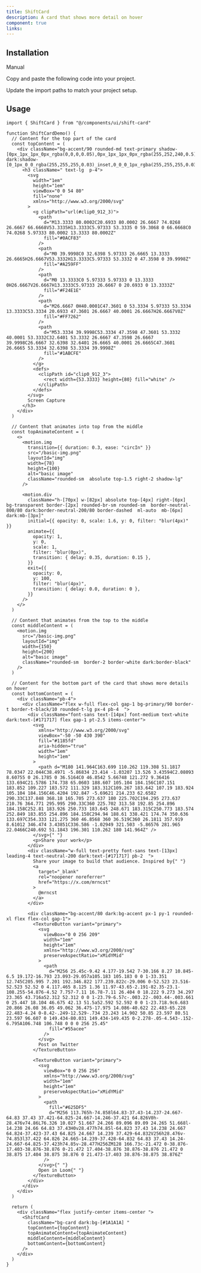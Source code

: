 ```yaml
---
title: ShiftCard
description: A card that shows more detail on hover
component: true
links:
---
```


<ComponentPreview
  name="shift-card-demo"
  className="[&_.preview>[data-orientation=vertical]]:sm:max-w-[70%]"
  description="All variations"
/>

## Installation

<Tabs defaultValue="manual">

<TabsList>
  <TabsTrigger value="manual">Manual</TabsTrigger>
</TabsList>

<TabsContent value="manual">

<Steps>

<Step>Copy and paste the following code into your project.</Step>

<ComponentSource name="shift-card" />

<Step>Update the import paths to match your project setup.</Step>

</Steps>

</TabsContent>

</Tabs>

## Usage

```tsx
import { ShiftCard } from "@/components/ui/shift-card"
```

```tsx
function ShiftCardDemo() {
  // Content for the top part of the card
  const topContent = (
    <div className="bg-accent/90 rounded-md text-primary shadow-[0px_1px_1px_0px_rgba(0,0,0,0.05),0px_1px_1px_0px_rgba(255,252,240,0.5)_inset,0px_0px_0px_1px_hsla(0,0%,100%,0.1)_inset,0px_0px_1px_0px_rgba(28,27,26,0.5)] dark:shadow-[0_1px_0_0_rgba(255,255,255,0.03)_inset,0_0_0_1px_rgba(255,255,255,0.03)_inset,0_0_0_1px_rgba(0,0,0,0.1),0_2px_2px_0_rgba(0,0,0,0.1),0_4px_4px_0_rgba(0,0,0,0.1),0_8px_8px_0_rgba(0,0,0,0.1)]">
      <h3 className=" text-lg  p-4">
        <svg
          width="1em"
          height="1em"
          viewBox="0 0 54 80"
          fill="none"
          xmlns="http://www.w3.org/2000/svg"
        >
          <g clipPath="url(#clip0_912_3)">
            <path
              d="M13.3333 80.0002C20.6933 80.0002 26.6667 74.0268 26.6667 66.6668V53.3335H13.3333C5.97333 53.3335 0 59.3068 0 66.6668C0 74.0268 5.97333 80.0002 13.3333 80.0002Z"
              fill="#0ACF83"
            />
            <path
              d="M0 39.9998C0 32.6398 5.97333 26.6665 13.3333 26.6665H26.6667V53.3332H13.3333C5.97333 53.3332 0 47.3598 0 39.9998Z"
              fill="#A259FF"
            />
            <path
              d="M0 13.3333C0 5.97333 5.97333 0 13.3333 0H26.6667V26.6667H13.3333C5.97333 26.6667 0 20.6933 0 13.3333Z"
              fill="#F24E1E"
            />
            <path
              d="M26.6667 0H40.0001C47.3601 0 53.3334 5.97333 53.3334 13.3333C53.3334 20.6933 47.3601 26.6667 40.0001 26.6667H26.6667V0Z"
              fill="#FF7262"
            />
            <path
              d="M53.3334 39.9998C53.3334 47.3598 47.3601 53.3332 40.0001 53.3332C32.6401 53.3332 26.6667 47.3598 26.6667 39.9998C26.6667 32.6398 32.6401 26.6665 40.0001 26.6665C47.3601 26.6665 53.3334 32.6398 53.3334 39.9998Z"
              fill="#1ABCFE"
            />
          </g>
          <defs>
            <clipPath id="clip0_912_3">
              <rect width={53.3333} height={80} fill="white" />
            </clipPath>
          </defs>
        </svg>
        Screen Capture
      </h3>
    </div>
  )

  // Content that animates into top from the middle
  const topAnimateContent = (
    <>
      <motion.img
        transition={{ duration: 0.3, ease: "circIn" }}
        src="/basic-img.png"
        layoutId="img"
        width={78}
        height={100}
        alt="basic image"
        className="rounded-sm  absolute top-1.5 right-2 shadow-lg"
      />

      <motion.div
        className="h-[70px] w-[82px] absolute top-[4px] right-[6px] bg-transparent border-[2px] rounded-br-sm rounded-sm  border-neutral-800/80 dark:border-neutral-200/80 border-dashed  ml-auto  mb-[6px] dark:mb-[3px]"
        initial={{ opacity: 0, scale: 1.6, y: 0, filter: "blur(4px)" }}
        animate={{
          opacity: 1,
          y: 0,
          scale: 1,
          filter: "blur(0px)",
          transition: { delay: 0.35, duration: 0.15 },
        }}
        exit={{
          opacity: 0,
          y: 100,
          filter: "blur(4px)",
          transition: { delay: 0.0, duration: 0 },
        }}
      />
    </>
  )

  // Content that animates from the top to the middle
  const middleContent = (
    <motion.img
      src="/basic-img.png"
      layoutId="img"
      width={150}
      height={200}
      alt="basic image"
      className="rounded-sm  border-2 border-white dark:border-black"
    />
  )

  // Content for the bottom part of the card that shows more details on hover
  const bottomContent = (
    <div className="pb-4">
      <div className="flex w-full flex-col gap-1 bg-primary/90 border-t border-t-black/10 rounded-t-lg px-4 pb-4  ">
        <div className="font-sans text-[14px] font-medium text-white dark:text-[#171717] flex gap-1 pt-2.5 items-center">
          <svg
            xmlns="http://www.w3.org/2000/svg"
            viewBox="-50 -50 430 390"
            fill="#1185fd"
            aria-hidden="true"
            width="1em"
            height="1em"
          >
            <path d="M180 141.964C163.699 110.262 119.308 51.1817 78.0347 22.044C38.4971 -5.86834 23.414 -1.03207 13.526 3.43594C2.08093 8.60755 0 26.1785 0 36.5164C0 46.8542 5.66748 121.272 9.36416 133.694C21.5786 174.738 65.0603 188.607 105.104 184.156C107.151 183.852 109.227 183.572 111.329 183.312C109.267 183.642 107.19 183.924 105.104 184.156C46.4204 192.847 -5.69621 214.233 62.6582 290.33C137.848 368.18 165.705 273.637 180 225.702C194.295 273.637 210.76 364.771 295.995 290.33C360 225.702 313.58 192.85 254.896 184.158C252.81 183.926 250.733 183.645 248.671 183.315C250.773 183.574 252.849 183.855 254.896 184.158C294.94 188.61 338.421 174.74 350.636 133.697C354.333 121.275 360 46.8568 360 36.519C360 26.1811 357.919 8.61012 346.474 3.43851C336.586 -1.02949 321.503 -5.86576 281.965 22.0466C240.692 51.1843 196.301 110.262 180 141.964Z" />
          </svg>{" "}
          <p>Share your work</p>
        </div>
        <div className="w-full text-pretty font-sans text-[13px] leading-4 text-neutral-200 dark:text-[#171717] pb-2  ">
          Share your image to build that audience. Inspired by{" "}
          <a
            target="_blank"
            rel="noopener noreferrer"
            href="https://x.com/mrncst"
          >
            @mrncst
          </a>
        </div>

        <div className="bg-accent/80 dark:bg-accent px-1 py-1 rounded-xl flex flex-col gap-1">
          <TextureButton variant="primary">
            <svg
              viewBox="0 0 256 209"
              width="1em"
              height="1em"
              xmlns="http://www.w3.org/2000/svg"
              preserveAspectRatio="xMidYMid"
            >
              <path
                d="M256 25.45c-9.42 4.177-19.542 7-30.166 8.27 10.845-6.5 19.172-16.793 23.093-29.057a105.183 105.183 0 0 1-33.351 12.745C205.995 7.201 192.346.822 177.239.822c-29.006 0-52.523 23.516-52.523 52.52 0 4.117.465 8.125 1.36 11.97-43.65-2.191-82.35-23.1-108.255-54.876-4.52 7.757-7.11 16.78-7.11 26.404 0 18.222 9.273 34.297 23.365 43.716a52.312 52.312 0 0 1-23.79-6.57c-.003.22-.003.44-.003.661 0 25.447 18.104 46.675 42.13 51.5a52.592 52.592 0 0 1-23.718.9c6.683 20.866 26.08 36.05 49.062 36.475-17.975 14.086-40.622 22.483-65.228 22.483-4.24 0-8.42-.249-12.529-.734 23.243 14.902 50.85 23.597 80.51 23.597 96.607 0 149.434-80.031 149.434-149.435 0-2.278-.05-4.543-.152-6.795A106.748 106.748 0 0 0 256 25.45"
                fill="#55acee"
              />
            </svg>
            Post on Twitter
          </TextureButton>

          <TextureButton variant="primary">
            <svg
              viewBox="0 0 256 256"
              xmlns="http://www.w3.org/2000/svg"
              width="1em"
              height="1em"
              preserveAspectRatio="xMidYMid"
            >
              <path
                fill="#625DF5"
                d="M256 113.765h-74.858l64.83-37.43-14.237-24.667-64.83 37.43 37.421-64.825-24.667-14.246-37.421 64.826V0h-28.476v74.86L76.326 10.027 51.667 24.266 89.096 89.09 24.265 51.668l-14.238 24.66 64.83 37.43H0v28.477h74.85l-64.823 37.43 14.238 24.667 64.824-37.423-37.43 64.825 24.667 14.239 37.429-64.832V256h28.476v-74.853l37.422 64.826 24.665-14.239-37.428-64.832 64.83 37.43 14.24-24.667-64.825-37.423h74.85v-28.477H256ZM128 166.73c-21.472 0-38.876-17.403-38.876-38.876 0-21.472 17.404-38.876 38.876-38.876 21.472 0 38.875 17.404 38.875 38.876 0 21.473-17.403 38.876-38.875 38.876Z"
              />
            </svg>{" "}
            Open in Loom{" "}
          </TextureButton>
        </div>
      </div>
    </div>
  )

  return (
    <div className="flex justify-center items-center ">
      <ShiftCard
        className="bg-card dark:bg-[#1A1A1A] "
        topContent={topContent}
        topAnimateContent={topAnimateContent}
        middleContent={middleContent}
        bottomContent={bottomContent}
      />
    </div>
  )
}
```
